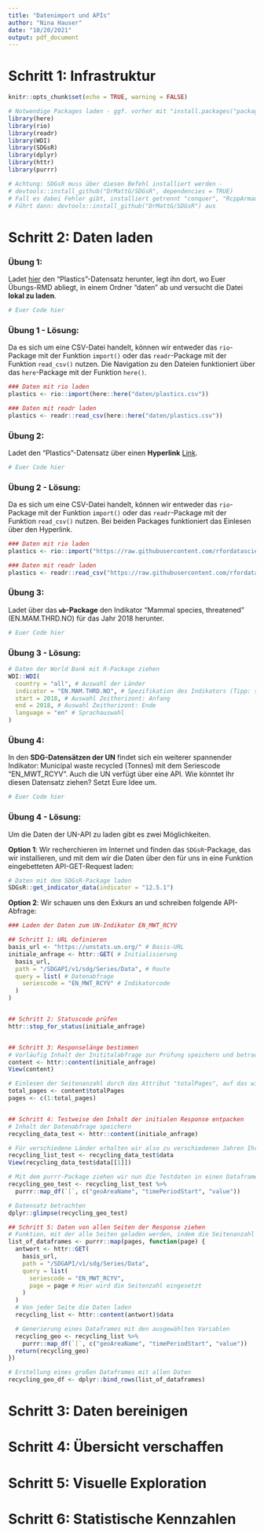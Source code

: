 ```yaml
---
title: "Datenimport und APIs"
author: "Nina Hauser"
date: "10/20/2021"
output: pdf_document
---
```


# Schritt 1: Infrastruktur
```r
knitr::opts_chunk$set(echo = TRUE, warning = FALSE)

# Notwendige Packages laden - ggf. vorher mit "install.packages("package") installieren
library(here)
library(rio)
library(readr)
library(WDI)
library(SDGsR)
library(dplyr)
library(httr)
library(purrr)

# Achtung: SDGsR muss über diesen Befehl installiert werden -
# devtools::install_github("DrMattG/SDGsR", dependencies = TRUE)
# Fall es dabei Fehler gibt, installiert getrennt "conquer", "RcppArmadillo" und "corrrplot"
# Führt dann: devtools::install_github("DrMattG/SDGsR") aus
```

# Schritt 2: Daten laden

### Übung 1: 
Ladet [hier](https://correlcloud.org/index.php/s/zsQrWdxKE6PsA3n){target="_blank"} den "Plastics"-Datensatz herunter, legt ihn dort, wo Euer Übungs-RMD abliegt, in einem Ordner "daten" ab und versucht die Datei **lokal zu laden**.

```r
# Euer Code hier
```

### Übung 1 - Lösung:
Da es sich um eine CSV-Datei handelt, können wir entweder das `rio`-Package mit der Funktion `import()` oder das `readr`-Package mit der Funktion `read_csv()` nutzen. Die Navigation zu den Dateien funktioniert über das `here`-Package mit der Funktion `here()`.
```r
### Daten mit rio laden
plastics <- rio::import(here::here("daten/plastics.csv"))

### Daten mit readr laden
plastics <- readr::read_csv(here::here("daten/plastics.csv"))
```

### Übung 2:
Ladet den "Plastics"-Datensatz über einen **Hyperlink** [Link](https://raw.githubusercontent.com/rfordatascience/tidytuesday/master/data/2021/2021-01-26/plastics.csv){target="_blank"}.

```r
# Euer Code hier
```

### Übung 2 - Lösung:
Da es sich um eine CSV-Datei handelt, können wir entweder das `rio`-Package mit der Funktion `import()` oder das `readr`-Package mit der Funktion `read_csv()` nutzen. Bei beiden Packages funktioniert das Einlesen über den Hyperlink.
```r
### Daten mit rio laden
plastics <- rio::import("https://raw.githubusercontent.com/rfordatascience/tidytuesday/master/data/2021/2021-01-26/plastics.csv")

### Daten mit readr laden
plastics <- readr::read_csv("https://raw.githubusercontent.com/rfordatascience/tidytuesday/master/data/2021/2021-01-26/plastics.csv")
```

### Übung 3:
Ladet über das **`wb`-Package** den Indikator "Mammal species, threatened" (EN.MAM.THRD.NO) für das Jahr 2018 herunter.
```r
# Euer Code hier
```

### Übung 3 - Lösung:
```r
# Daten der World Bank mit R-Package ziehen
WDI::WDI(
  country = "all", # Auswahl der Länder
  indicator = "EN.MAM.THRD.NO", # Spezifikation des Indikators (Tipp: siehe Link in der Datenbank)
  start = 2018, # Auswahl Zeithorizont: Anfang
  end = 2018, # Auswahl Zeithorizont: Ende
  language = "en" # Sprachauswahl
)
```

### Übung 4: 
In den **SDG-Datensätzen der UN** findet sich ein weiterer spannender Indikator: Municipal waste recycled (Tonnes) mit dem Seriescode "EN_MWT_RCYV". Auch die UN verfügt über eine API. Wie könntet Ihr diesen Datensatz ziehen? Setzt Eure Idee um.

```r
# Euer Code hier
```

### Übung 4 - Lösung:
Um die Daten der UN-API zu laden gibt es zwei Möglichkeiten.

**Option 1**: Wir recherchieren im Internet und finden das `SDGsR`-Package, das wir installieren, und mit dem wir die Daten über den für uns in eine Funktion eingebetteten API-GET-Request laden:
```r
# Daten mit dem SDGsR-Package laden
SDGsR::get_indicator_data(indicator = "12.5.1")
```

**Option 2**: Wir schauen uns den Exkurs an und schreiben folgende API-Abfrage:
```r
### Laden der Daten zum UN-Indikator EN_MWT_RCYV

## Schritt 1: URL definieren
basis_url <- "https://unstats.un.org/" # Basis-URL
initiale_anfrage <- httr::GET( # Initialisierung
  basis_url,
  path = "/SDGAPI/v1/sdg/Series/Data", # Route
  query = list( # Datenabfrage
    seriescode = "EN_MWT_RCYV" # Indikatorcode
  )
)


## Schritt 2: Statuscode prüfen
httr::stop_for_status(initiale_anfrage)


## Schritt 3: Responselänge bestimmen
# Vorläufig Inhalt der Inititalabfrage zur Prüfung speichern und betrachten - über View finden wir dort auch die Seitenanzahl der Response
content <- httr::content(initiale_anfrage)
View(content)

# Einlesen der Seitenanzahl durch das Attribut "totalPages", auf das wir mithilfe von "$" zugreifen
total_pages <- content$totalPages
pages <- c(1:total_pages)


## Schritt 4: Testweise den Inhalt der initialen Response entpacken
# Inhalt der Datenabfrage speichern
recycling_data_test <- httr::content(initiale_anfrage)

# Für verschiedene Länder erhalten wir also zu verschiedenen Jahren Ihre Recyclingquoten (Tipp: Schaut Euch ein Element genauer an, um die Variablen zu identifizieren)
recycling_list_test <- recycling_data_test$data
View(recycling_data_test$data[[1]])

# Mit dem purrr-Package ziehen wir nun die Testdaten in einen Dataframe und entscheiden uns für den Import der Länder (geoAreaName), des Beginns der Messungen (timePeriodStart) und des Wertes (value)
recycling_geo_test <- recycling_list_test %>%
  purrr::map_df(`[`, c("geoAreaName", "timePeriodStart", "value"))

# Datensatz betrachten
dplyr::glimpse(recycling_geo_test)

## Schritt 5: Daten von allen Seiten der Response ziehen
# Funktion, mit der alle Seiten geladen werden, indem die Seitenanzahl "Page" durch eine Nummer zwischen 1 und 11 (= Total Pages) ersetzt wird
list_of_dataframes <- purrr::map(pages, function(page) {
  antwort <- httr::GET(
    basis_url,
    path = "/SDGAPI/v1/sdg/Series/Data",
    query = list(
      seriescode = "EN_MWT_RCYV",
      page = page # Hier wird die Seitenzahl eingesetzt
    )
  )
  # Von jeder Seite die Daten laden
  recycling_list <- httr::content(antwort)$data

  # Generierung eines Dataframes mit den ausgewählten Variablen
  recycling_geo <- recycling_list %>%
    purrr::map_df(`[`, c("geoAreaName", "timePeriodStart", "value"))
  return(recycling_geo)
})

# Erstellung eines großen Dataframes mit allen Daten
recycling_geo_df <- dplyr::bind_rows(list_of_dataframes)
```

# Schritt 3: Daten bereinigen

# Schritt 4: Übersicht verschaffen

# Schritt 5: Visuelle Exploration

# Schritt 6: Statistische Kennzahlen
